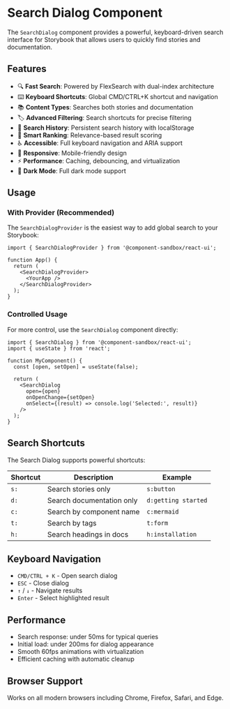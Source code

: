 
<Meta title="Components/SearchDialog/Documentation" />

# Search Dialog Component

The `SearchDialog` component provides a powerful, keyboard-driven search interface for Storybook that allows users to quickly find stories and documentation.

## Features

- 🔍 **Fast Search**: Powered by FlexSearch with dual-index architecture
- ⌨️ **Keyboard Shortcuts**: Global CMD/CTRL+K shortcut and navigation  
- 📚 **Content Types**: Searches both stories and documentation
- 🏷️ **Advanced Filtering**: Search shortcuts for precise filtering
- 📖 **Search History**: Persistent search history with localStorage
- 🎯 **Smart Ranking**: Relevance-based result scoring
- ♿ **Accessible**: Full keyboard navigation and ARIA support
- 📱 **Responsive**: Mobile-friendly design
- ⚡ **Performance**: Caching, debouncing, and virtualization
- 🌙 **Dark Mode**: Full dark mode support

## Usage

### With Provider (Recommended)

<Canvas of={SearchDialogStories.WithProvider} />

The `SearchDialogProvider` is the easiest way to add global search to your Storybook:

```tsx
import { SearchDialogProvider } from '@component-sandbox/react-ui';

function App() {
  return (
    <SearchDialogProvider>
      <YourApp />
    </SearchDialogProvider>
  );
}
```

### Controlled Usage

<Canvas of={SearchDialogStories.Default} />

For more control, use the `SearchDialog` component directly:

```tsx
import { SearchDialog } from '@component-sandbox/react-ui';
import { useState } from 'react';

function MyComponent() {
  const [open, setOpen] = useState(false);
  
  return (
    <SearchDialog
      open={open}
      onOpenChange={setOpen}
      onSelect={(result) => console.log('Selected:', result)}
    />
  );
}
```

## Search Shortcuts

The Search Dialog supports powerful shortcuts:

| Shortcut | Description | Example |
|----------|-------------|---------|
| `s:` | Search stories only | `s:button` |
| `d:` | Search documentation only | `d:getting started` |
| `c:` | Search by component name | `c:mermaid` |
| `t:` | Search by tags | `t:form` |
| `h:` | Search headings in docs | `h:installation` |

## Keyboard Navigation

- `CMD/CTRL + K` - Open search dialog
- `ESC` - Close dialog  
- `↑` / `↓` - Navigate results
- `Enter` - Select highlighted result

## Performance

- Search response: under 50ms for typical queries
- Initial load: under 200ms for dialog appearance
- Smooth 60fps animations with virtualization
- Efficient caching with automatic cleanup

## Browser Support

Works on all modern browsers including Chrome, Firefox, Safari, and Edge.